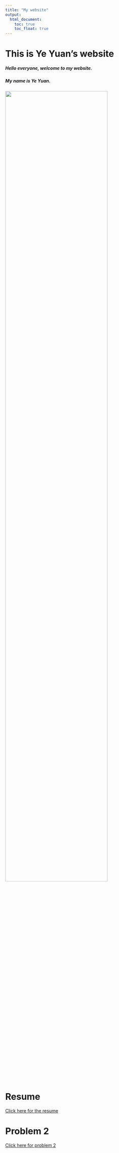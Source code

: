 ```yaml
---
title: "My website"
output: 
  html_document:
    toc: true
    toc_float: true
---
```


# This is Ye Yuan's website

##### Hello everyone, welcome to my website.

##### My name is Ye Yuan.

<img src="./yy_photo.jpg" style="width:80%">


# Resume

[Click here for the resume](resume.html)

# Problem 2

[Click here for problem 2](problem2.html)